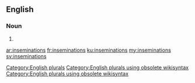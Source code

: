 ==English==

===Noun===
{{head|en}}

# {{plural of|insemination}}

[[Category:English plurals]][[Category:English plurals using obsolete wikisyntax]][[Category:English plurals using obsolete wikisyntax]]

[[ar:inseminations]]
[[fr:inseminations]]
[[ku:inseminations]]
[[my:inseminations]]
[[sv:inseminations]]